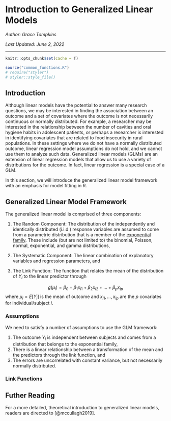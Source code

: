 
# Introduction to Generalized Linear Models 

*Author: Grace Tompkins*

*Last Updated: June 2, 2022*

--- 
```r
knitr::opts_chunk$set(cache = T)
```

```r
source("common_functions.R")
# require("styler")
# styler::style_file()
```


## Introduction {#glm-intro}

Although linear models have the potential to answer many research questions, we may be interested in finding the association between an outcome and a set of covariates where the outcome is not necessarily continuous or normally distributed. For example, a researcher may be interested in the relationship between the number of cavities and oral hygiene habits in adolescent patients, or perhaps a researcher is interested in identifying covariates that are related to food insecurity in rural populations. In these settings where we do not have a normally distributed outcome, linear regression model assumptions do not hold, and we cannot use them to analyze such data. Generalized linear models (GLMs) are an extension of linear regression models that allow us to use a variety of distributions for the outcome. In fact, linear regression is a special case of a GLM.


In this section, we will introduce the generalized linear model framework with an emphasis for model fitting in R. 

## Generalized Linear Model Framework {#glm-framework}

The generalized linear model is comprised of three components:

1. The Random Component: The distribution of the independently and identically distributed (i.i.d.) response variables are assumed to come from a parametric distribution that is a member of the [exponential family](https://en.wikipedia.org/wiki/Exponential_family). These include (but are not limited to) the binomial, Poisson, normal, exponential, and gamma distributions,

2. The Systematic Component: The linear combination of explanatory variables  and regression parameters, and

3. The Link Function: The function that relates the mean of the distribution of $Y_i$ to the linear predictor through 

$$
g(\mu_i) = \beta_0 + \beta_1x_{i1} + \beta_2x_{i2} + ...+ \beta_px_{ip}
$$
where $\mu_i = E[Y_i]$ is the mean of outcome and $x_{i1}, ..., x_{ip}$ are the $p$ covariates for individual/subject $i$.


### Assumptions {#glm-assumptions}

We need to satisfy a number of assumptions to use the GLM framework:

1. The outcome $Y_i$ is independent between subjects and comes from a distribution that belongs to the exponential family,
2. There is a linear relationship between a transformation of the mean and the predictors through the link function, and
3. The errors are uncorrelated with constant variance, but not necessarily normally distributed.


### Link Functions {#glm-links}


## Futher Reading

For a more detailed, theoretical introduction to generalized linear models, readers are directed to [@mccullagh2019]. 
